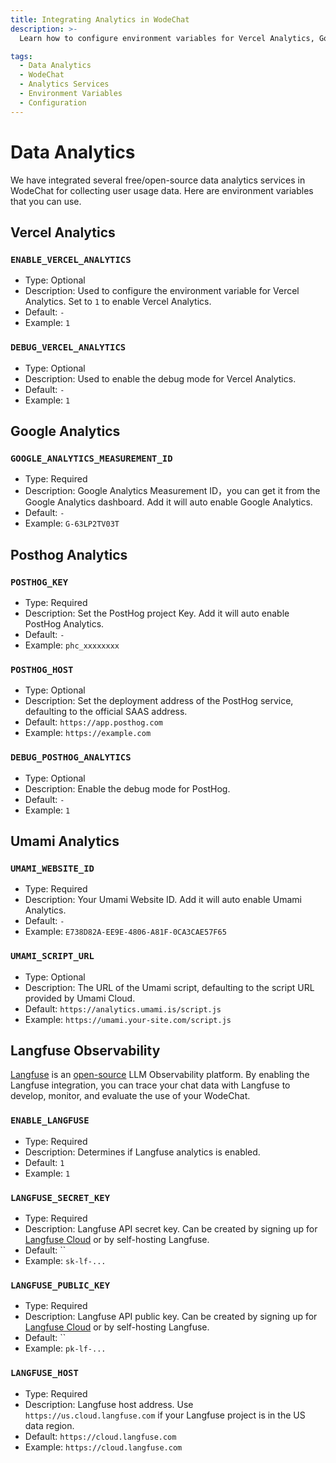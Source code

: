 ```yaml
---
title: Integrating Analytics in WodeChat
description: >-
  Learn how to configure environment variables for Vercel Analytics, Google Analytics, PostHog Analytics, and Umami Analytics in WodeChat for data collection and analysis.

tags:
  - Data Analytics
  - WodeChat
  - Analytics Services
  - Environment Variables
  - Configuration
---
```


# Data Analytics

We have integrated several free/open-source data analytics services in WodeChat for collecting user usage data. Here are environment variables that you can use.

## Vercel Analytics

### `ENABLE_VERCEL_ANALYTICS`

- Type: Optional
- Description: Used to configure the environment variable for Vercel Analytics. Set to `1` to enable Vercel Analytics.
- Default: `-`
- Example: `1`

### `DEBUG_VERCEL_ANALYTICS`

- Type: Optional
- Description: Used to enable the debug mode for Vercel Analytics.
- Default: `-`
- Example: `1`

## Google Analytics

### `GOOGLE_ANALYTICS_MEASUREMENT_ID`

- Type: Required
- Description: Google Analytics Measurement ID，you can get it from the Google Analytics dashboard. Add it will auto enable Google Analytics.
- Default: `-`
- Example: `G-63LP2TV03T`

## Posthog Analytics

### `POSTHOG_KEY`

- Type: Required
- Description: Set the PostHog project Key. Add it will auto enable PostHog Analytics.
- Default: `-`
- Example: `phc_xxxxxxxx`

### `POSTHOG_HOST`

- Type: Optional
- Description: Set the deployment address of the PostHog service, defaulting to the official SAAS address.
- Default: `https://app.posthog.com`
- Example: `https://example.com`

### `DEBUG_POSTHOG_ANALYTICS`

- Type: Optional
- Description: Enable the debug mode for PostHog.
- Default: `-`
- Example: `1`

## Umami Analytics

### `UMAMI_WEBSITE_ID`

- Type: Required
- Description: Your Umami Website ID. Add it will auto enable Umami Analytics.
- Default: `-`
- Example: `E738D82A-EE9E-4806-A81F-0CA3CAE57F65`

### `UMAMI_SCRIPT_URL`

- Type: Optional
- Description: The URL of the Umami script, defaulting to the script URL provided by Umami Cloud.
- Default: `https://analytics.umami.is/script.js`
- Example: `https://umami.your-site.com/script.js`

## Langfuse Observability

[Langfuse](https://langfuse.com/) is an [open-source](https://github.com/langfuse/langfuse) LLM Observability platform. By enabling the Langfuse integration, you can trace your chat data with Langfuse to develop, monitor, and evaluate the use of your WodeChat.

### `ENABLE_LANGFUSE`

- Type: Required
- Description: Determines if Langfuse analytics is enabled.
- Default: `1`
- Example: `1`

### `LANGFUSE_SECRET_KEY`

- Type: Required
- Description: Langfuse API secret key. Can be created by signing up for [Langfuse Cloud](https://cloud.langfuse.com) or by self-hosting Langfuse.
- Default: \`\`
- Example: `sk-lf-...`

### `LANGFUSE_PUBLIC_KEY`

- Type: Required
- Description: Langfuse API public key. Can be created by signing up for [Langfuse Cloud](https://cloud.langfuse.com) or by self-hosting Langfuse.
- Default: \`\`
- Example: `pk-lf-...`

### `LANGFUSE_HOST`

- Type: Required
- Description: Langfuse host address. Use `https://us.cloud.langfuse.com` if your Langfuse project is in the US data region.
- Default: `https://cloud.langfuse.com`
- Example: `https://cloud.langfuse.com`
